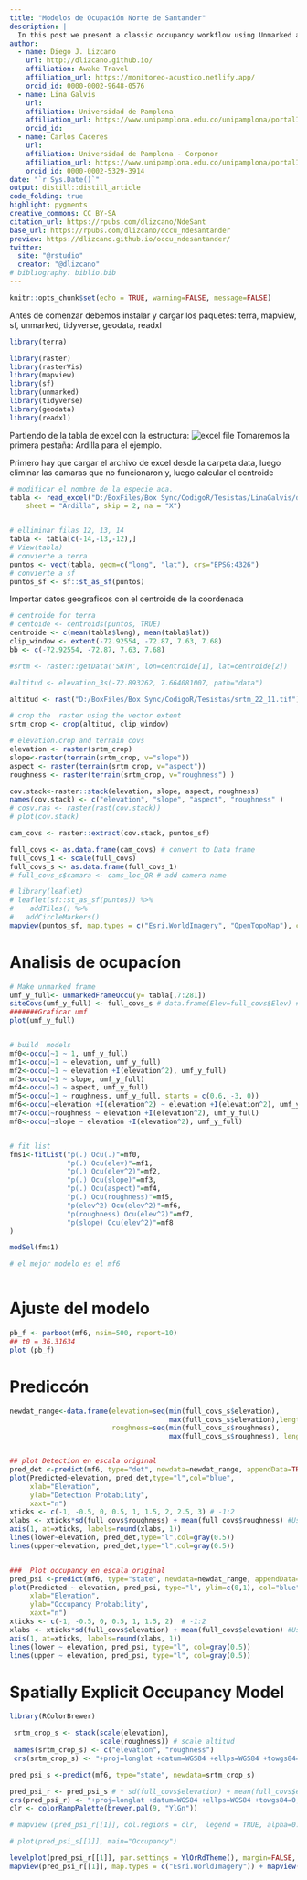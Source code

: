 ```yaml
---
title: "Modelos de Ocupación Norte de Santander"
description: |
  In this post we present a classic occupancy workflow using Unmarked and camera trap data.
author:
  - name: Diego J. Lizcano  
    url: http://dlizcano.github.io/
    affiliation: Awake Travel
    affiliation_url: https://monitoreo-acustico.netlify.app/
    orcid_id: 0000-0002-9648-0576
  - name: Lina Galvis  
    url: 
    affiliation: Universidad de Pamplona
    affiliation_url: https://www.unipamplona.edu.co/unipamplona/portalIG/home_179/publicacion/publicado/index.htm
    orcid_id: 
  - name: Carlos Caceres  
    url: 
    affiliation: Universidad de Pamplona - Corponor
    affiliation_url: https://www.unipamplona.edu.co/unipamplona/portalIG/home_179/recursos/general/07112017/cvlac.jsp
    orcid_id: 0000-0002-5329-3914
date: "`r Sys.Date()`"
output: distill::distill_article
code_folding: true
highlight: pygments
creative_commons: CC BY-SA
citation_url: https://rpubs.com/dlizcano/NdeSant
base_url: https://rpubs.com/dlizcano/occu_ndesantander
preview: https://dlizcano.github.io/occu_ndesantander/
twitter:
  site: "@rstudio"
  creator: "@dlizcano"
# bibliography: biblio.bib 
---
```


```r
knitr::opts_chunk$set(echo = TRUE, warning=FALSE, message=FALSE)
```

Antes de comenzar debemos instalar y cargar los paquetes: terra, mapview, sf, unmarked, tidyverse, geodata, readxl



```r
library(terra)

library(raster)
library(rasterVis)
library(mapview)
library(sf)
library(unmarked)
library(tidyverse)
library(geodata)
library(readxl)

```


Partiendo de la tabla de excel con la estructura: 
![excel file](D:/BoxFiles/Box Sync/CodigoR/Tesistas/LinaGalvis/fig/tabla.jpg)
Tomaremos la primera pestaña: Ardilla para el ejemplo. 

Primero hay que cargar el archivo de excel desde la carpeta data, luego eliminar las camaras que no funcionaron y, luego calcular el centroide



```r

# modificar el nombre de la especie aca.
tabla <- read_excel("D:/BoxFiles/Box Sync/CodigoR/Tesistas/LinaGalvis/data/tabla.xlsx", 
    sheet = "Ardilla", skip = 2, na = "X")


# elliminar filas 12, 13, 14
tabla <- tabla[c(-14,-13,-12),]
# View(tabla)
# convierte a terra
puntos <- vect(tabla, geom=c("long", "lat"), crs="EPSG:4326")
# convierte a sf
puntos_sf <- sf::st_as_sf(puntos)


```


Importar datos geograficos con el centroide de la coordenada 

```r

# centroide for terra
# centoide <- centroids(puntos, TRUE)
centroide <- c(mean(tabla$long), mean(tabla$lat))
clip_window <- extent(-72.92554, -72.87, 7.63, 7.68)
bb <- c(-72.92554, -72.87, 7.63, 7.68)

#srtm <- raster::getData('SRTM', lon=centroide[1], lat=centroide[2])

#altitud <- elevation_3s(-72.893262, 7.664081007, path="data")

altitud <- rast("D:/BoxFiles/Box Sync/CodigoR/Tesistas/srtm_22_11.tif")

# crop the  raster using the vector extent
srtm_crop <- crop(altitud, clip_window)

# elevation.crop and terrain covs
elevation <- raster(srtm_crop)
slope<-raster(terrain(srtm_crop, v="slope"))
aspect <- raster(terrain(srtm_crop, v="aspect"))
roughness <- raster(terrain(srtm_crop, v="roughness") )

cov.stack<-raster::stack(elevation, slope, aspect, roughness)
names(cov.stack) <- c("elevation", "slope", "aspect", "roughness" )
# cosv.ras <- raster(rast(cov.stack))
# plot(cov.stack)

cam_covs <- raster::extract(cov.stack, puntos_sf)

full_covs <- as.data.frame(cam_covs) # convert to Data frame
full_covs_1 <- scale(full_covs)
full_covs_s <- as.data.frame(full_covs_1)
# full_covs_s$camara <- cams_loc_QR # add camera name

# library(leaflet)
# leaflet(sf::st_as_sf(puntos)) %>%
#    addTiles() %>%
#   addCircleMarkers()
mapview(puntos_sf, map.types = c("Esri.WorldImagery", "OpenTopoMap"), color = "grey40")

```


# Analisis de ocupacíon

```r

# Make unmarked frame
umf_y_full<- unmarkedFrameOccu(y= tabla[,7:281])
siteCovs(umf_y_full) <- full_covs_s # data.frame(Elev=full_covs$Elev) # Full
#######Graficar umf
plot(umf_y_full)


# build  models
mf0<-occu(~1 ~ 1, umf_y_full)
mf1<-occu(~1 ~ elevation, umf_y_full)
mf2<-occu(~1 ~ elevation +I(elevation^2), umf_y_full)
mf3<-occu(~1 ~ slope, umf_y_full)
mf4<-occu(~1 ~ aspect, umf_y_full)
mf5<-occu(~1 ~ roughness, umf_y_full, starts = c(0.6, -3, 0))
mf6<-occu(~elevation +I(elevation^2) ~ elevation +I(elevation^2), umf_y_full)
mf7<-occu(~roughness ~ elevation +I(elevation^2), umf_y_full)
mf8<-occu(~slope ~ elevation +I(elevation^2), umf_y_full)


# fit list
fms1<-fitList("p(.) Ocu(.)"=mf0,
              "p(.) Ocu(elev)"=mf1,
              "p(.) Ocu(elev^2)"=mf2,
              "p(.) Ocu(slope)"=mf3,
              "p(.) Ocu(aspect)"=mf4,
              "p(.) Ocu(roughness)"=mf5,
              "p(elev^2) Ocu(elev^2)"=mf6,
              "p(roughness) Ocu(elev^2)"=mf7,
              "p(slope) Ocu(elev^2)"=mf8
)

modSel(fms1)

# el mejor modelo es el mf6



```


# Ajuste del modelo

```r
pb_f <- parboot(mf6, nsim=500, report=10) 
## t0 = 36.31634
plot (pb_f)

```

# Prediccón

```r
newdat_range<-data.frame(elevation=seq(min(full_covs_s$elevation),
                                       max(full_covs_s$elevation),length=100), 
                         roughness=seq(min(full_covs_s$roughness),
                                       max(full_covs_s$roughness), length=100))


## plot Detection en escala original
pred_det <-predict(mf6, type="det", newdata=newdat_range, appendData=TRUE)
plot(Predicted~elevation, pred_det,type="l",col="blue", 
     xlab="Elevation",
     ylab="Detection Probability",
     xaxt="n")
xticks <- c(-1, -0.5, 0, 0.5, 1, 1.5, 2, 2.5, 3) # -1:2
xlabs <- xticks*sd(full_covs$roughness) + mean(full_covs$roughness) #Use the mean and sd of original value to change label name
axis(1, at=xticks, labels=round(xlabs, 1))
lines(lower~elevation, pred_det,type="l",col=gray(0.5))
lines(upper~elevation, pred_det,type="l",col=gray(0.5))


###  Plot occupancy en escala original
pred_psi <-predict(mf6, type="state", newdata=newdat_range, appendData=TRUE) 
plot(Predicted ~ elevation, pred_psi, type="l", ylim=c(0,1), col="blue",
     xlab="Elevation",
     ylab="Occupancy Probability",
     xaxt="n")
xticks <- c(-1, -0.5, 0, 0.5, 1, 1.5, 2)  # -1:2
xlabs <- xticks*sd(full_covs$elevation) + mean(full_covs$elevation) #Use the mean and sd of original value to change label name
axis(1, at=xticks, labels=round(xlabs, 1))
lines(lower ~ elevation, pred_psi, type="l", col=gray(0.5))
lines(upper ~ elevation, pred_psi, type="l", col=gray(0.5))
```

# Spatially Explicit Occupancy Model
```r
library(RColorBrewer)

 srtm_crop_s <- stack(scale(elevation), 
                      scale(roughness)) # scale altitud
 names(srtm_crop_s) <- c("elevation", "roughness")
 crs(srtm_crop_s) <- "+proj=longlat +datum=WGS84 +ellps=WGS84 +towgs84=0,0,0"

pred_psi_s <-predict(mf6, type="state", newdata=srtm_crop_s) 

pred_psi_r <- pred_psi_s # * sd(full_covs$elevation) + mean(full_covs$elevation)
crs(pred_psi_r) <- "+proj=longlat +datum=WGS84 +ellps=WGS84 +towgs84=0,0,0"
clr <- colorRampPalette(brewer.pal(9, "YlGn"))

# mapview (pred_psi_r[[1]], col.regions = clr,  legend = TRUE, alpha=0.7)

# plot(pred_psi_s[[1]], main="Occupancy")

levelplot(pred_psi_r[[1]], par.settings = YlOrRdTheme(), margin=FALSE, main="Ocupancy")
mapview(pred_psi_r[[1]], map.types = c("Esri.WorldImagery")) + mapview(puntos_sf)

```



